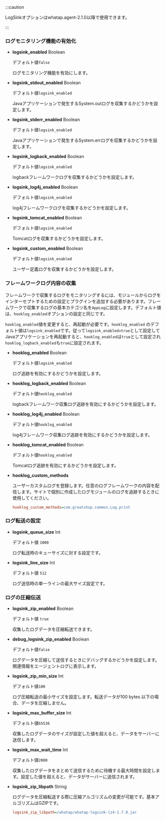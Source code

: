 :::caution

LogSinkオプションはwhatap.agent-2.1.0以降で使用できます。

:::

### ログモニタリング機能の有効化

-   **logsink_enabled** <span class='type'>Boolean</span>

    デフォルト値`false`

    ログモニタリング機能を有効にします。

-   **logsink_stdout_enabled** <span class='type'>Boolean</span>

    デフォルト値`logsink_enabled`

    Javaアプリケーションで発生するSystem.outログを収集するかどうかを設定します。

-   **logsink_stderr_enabled** <span class='type'>Boolean</span>

    デフォルト値`logsink_enabled`

    Javaアプリケーションで発生するSystem.errログを収集するかどうかを設定します。

-   **logsink_logback_enabled** <span class='type'>Boolean</span>

    デフォルト値`logsink_enabled`

    logbackフレームワークログを収集するかどうかを設定します。

-   **logsink_log4j_enabled** <span class='type'>Boolean</span>

    デフォルト値`logsink_enabled`

    log4jフレームワークログを収集するかどうかを設定します。

-   **logsink_tomcat_enabled** <span class='type'>Boolean</span>

    デフォルト値`logsink_enabled`

    Tomcatログを収集するかどうかを設定します。

-   **logsink_custom_enabled** <span class='type'>Boolean</span>

    デフォルト値`logsink_enabled`

    ユーザー定義ログを収集するかどうかを設定します。

### フレームワークログ内容の収集

フレームワークで収集するログをモニタリングするには、モジュールからログをインターセプトするための設定とプラグインを追加する必要があります。フレームワークで収集するログの基本カテゴリ名を`AppLog`に設定します。デフォルト値は、`hooklog_enabled`オプションの設定と同じです。

`hooklog_enabled`値を変更すると、再起動が必要です。`hooklog_enabled` のデフォルト値は`logsink_enabled`です。従って`logsink_enabled=true`として設定してJavaアプリケーションを再起動すると、`hooklog_enabled`は`true`として設定され`hooklog_logback_enabled`も`true`に設定されます。

-   **hooklog_enabled** <span class='type'>Boolean</span>

    デフォルト値`logsink_enabled`

    ログ追跡を有効にするかどうかを設定します。

-   **hooklog_logback_enabled** <span class='type'>Boolean</span>

    デフォルト値`hooklog_enabled`

    logbackフレームワーク収集ログ追跡を有効にするかどうかを設定します。

-   **hooklog_log4j_enabled** <span class='type'>Boolean</span>

    デフォルト値`hooklog_enabled`

    log4jフレームワーク収集ログ追跡を有効にするかどうかを設定します。

-   **hooklog_tomcat_enabled** <span class='type'>Boolean</span>

    デフォルト値`hooklog_enabled`

    Tomcatログ追跡を有効にするかどうかを設定します。

-   **hooklog_custom_methods**

    ユーザーカスタムログを登録します。任意のログフレームワークの内容を配信します。サイトで個別に作成したログモジュールのログを追跡するときに使用してください。

    ```ini title='whatap.conf'
    hooklog_custom_methods=com.greatshop.common.Log.print
    ```

### ログ転送の設定

-   **logsink_queue_size** <span class='type'>Int</span>

    デフォルト値 `1000`

    ログ転送時のキューサイズに対する設定です。

-   **logsink_line_size** <span class='type'>Int</span>

    デフォルト値 `512`

    ログ送信時の単一ラインの最大サイズ設定です。

### ログの圧縮伝送

-   **logsink_zip_enabled** <span class='type'>Boolean</span>

    デフォルト値 `true`

    収集したログデータを圧縮転送できます。

-   **debug_logsink_zip_enabled** <span class='type'>Boolean</span>

    デフォルト値`false`

    ログデータを圧縮して送信するときにデバッグするかどうかを設定します。関連情報をエージェントログに表示します。

-   **logsink_zip_min_size** <span class='type'>Int</span>

    デフォルト値`100`

    ログ圧縮転送の最小サイズを設定します。転送データが100 bytes 以下の場合、データを圧縮しません。

-   **logsink_max_buffer_size** <span class='type'>Int</span>

    デフォルト値`65536`

    収集したログデータのサイズが設定した値を超えると、データをサーバーに送信します。

-   **logsink_max_wait_time** <span class='type'>Int</span>

    デフォルト値`2000`

    収集したログデータをまとめて送信するために待機する最大時間を設定します。設定した値を超えると、データがサーバーに送信されます。

-   **logsink_zip_libpath** <span class='type'>String</span>

    ログデータを圧縮転送する際に圧縮アルゴリズムの変更が可能です。基本アルゴリズムはGZIPです。

    ```ini title='whatap.conf'
    logsink_zip_libpath=/whatap/whatap-logsink-lz4-1.7.0.jar
    ```
